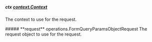 
##### **ctx** [context.Context](https://pkg.go.dev/context#Context)
The context to use for the request.

<Collapsible>
    ##### **request** operations.FormQueryParamsObjectRequest
    The request object to use for the request.
    <Collapsible.Break/>
    <FormQueryParamsObjectRequest/>
</Collapsible>

